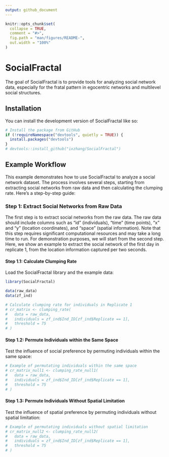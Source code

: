 ```yaml
---
output: github_document
---
```


<!-- README.md is generated from README.Rmd. Please edit that file -->

```r
knitr::opts_chunk$set(
  collapse = TRUE,
  comment = "#>",
  fig.path = "man/figures/README-",
  out.width = "100%"
)
```

# SocialFractal

The goal of SocialFractal is to provide tools for analyzing social network data, especially for the fratal pattern in egocentric networks and multilevel social structures.

## Installation

You can install the development version of SocialFractal like so:

```r
# Install the package from GitHub
if (!requireNamespace("devtools", quietly = TRUE)) {
  install.packages("devtools")
}
# devtools::install_github("ixzhang/SocialFractal")
```

## Example Workflow

This example demonstrates how to use SocialFractal to analyze a social network dataset. The process involves several steps, starting from extracting social networks from raw data and then calculating the clumping rate. Here’s a step-by-step guide:

### Step 1: Extract Social Networks from Raw Data

The first step is to extract social networks from the raw data. The raw data should include columns such as "id" (individuals), "time" (time points), "x" and "y" (location coordinates), and "space" (spatial information). Note that this step requires significant computational resources and may take a long time to run. For demonstration purposes, we will start from the second step. Here, we show an example to extract the social network of the first day in replicate 1, from the location information captured per two seconds.

#### Step 1.1: Calculate Clumping Rate

Load the SocialFractal library and the example data:

```r
library(SocialFractal)

data(raw_data)
data(zf_ind)

# Calculate clumping rate for individuals in Replicate 1
# cr_matrix <- clumping_rate(
#   data = raw_data,
#   individuals = zf_ind$Ind_ID[zf_ind$Replicate == 1],
#   threshold = 75
# )
```

#### Step 1.2: Permute Individuals within the Same Space

Test the influence of social preference by permuting individuals within the same space:

```r
# Example of permutating individuals within the same space
# cr_matrix_null1 <- clumping_rate_null1(
#   data = raw_data,
#   individuals = zf_ind$Ind_ID[zf_ind$Replicate == 1],
#   threshold = 75
# )
```

#### Step 1.3: Permute Individuals Without Spatial Limitation

Test the influence of spatial preference by permuting individuals without spatial limitation:

```r
# Example of permutating individuals without spatial limitation
# cr_matrix_null2 <- clumping_rate_null2(
#   data = raw_data,
#   individuals = zf_ind$Ind_ID[zf_ind$Replicate == 1],
#   threshold = 75
# )
```
